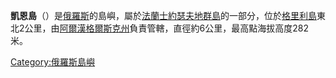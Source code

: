 {{Infobox islands
| name             = Kane Island
| image name       = Map of central Franz Josef Land-en.svg
| image caption    = Kane Island, within the Zichy Land islands
| image map       = Kara sea ZFJZL.PNG
| map caption      = Location of the Zichy Land subgroup of the Franz Josef Archipelago. Kane Island is located towards its eastern side.
| location         = [[北极地区|北极地区]]
| coordinates      = {{coord|81|04|35|N|58|38|53|E}}
| archipelago      = [[法兰士约瑟夫地群岛|法兰士约瑟夫地群岛]]
| total_islands    =
| major_islands    =
| area_km2         = 23.2
| length_km        =
| width_km         =
| elevation_m      = 282
| population       = 0
| density_km2      =
| country          = [[俄罗斯|俄罗斯]]
}}
'''凱恩島'''（{{lang-ru|Остров Кейна}}）是[[俄羅斯|俄羅斯]]的島嶼，屬於[[法蘭士約瑟夫地群島|法蘭士約瑟夫地群島]]的一部分，位於[[格里利島|格里利島]]東北2公里，由[[阿爾漢格爾斯克州|阿爾漢格爾斯克州]]負責管轄，直徑約6公里，最高點海拔高度282米。

[[Category:俄羅斯島嶼|Category:俄羅斯島嶼]]
{{Russia-geo-stub}}